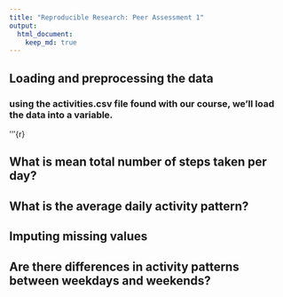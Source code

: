 ```yaml
---
title: "Reproducible Research: Peer Assessment 1"
output: 
  html_document:
    keep_md: true
---
```



## Loading and preprocessing the data
### using the activities.csv file found with our course, we'll load the data into a variable.


'''{r}


## What is mean total number of steps taken per day?



## What is the average daily activity pattern?



## Imputing missing values



## Are there differences in activity patterns between weekdays and weekends?
